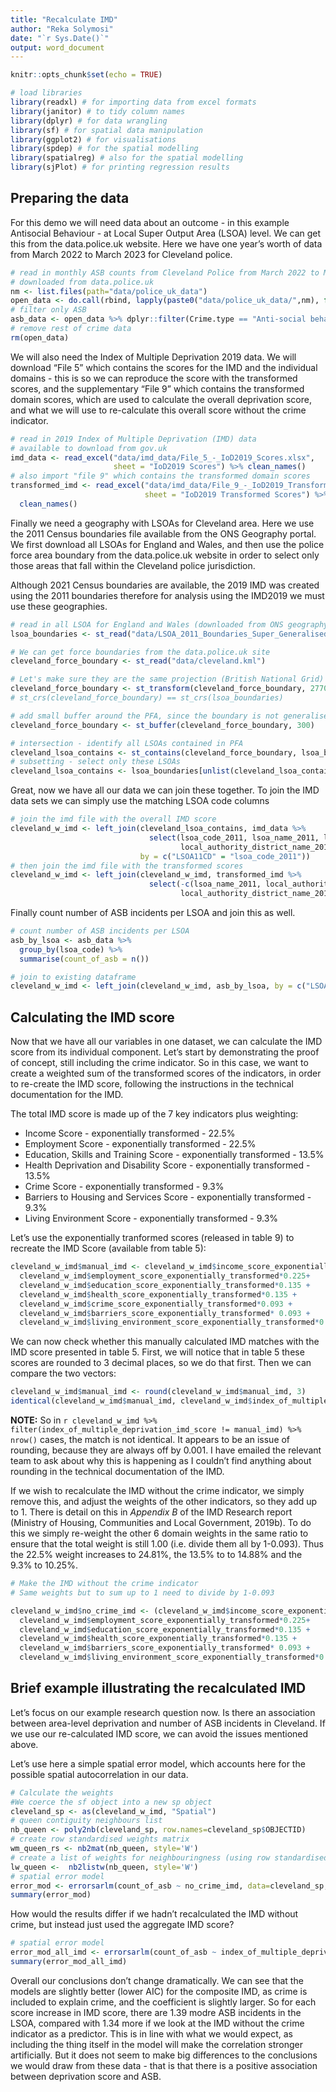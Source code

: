 ```yaml
---
title: "Recalculate IMD"
author: "Reka Solymosi"
date: "`r Sys.Date()`"
output: word_document
---
```


```r
knitr::opts_chunk$set(echo = TRUE)

# load libraries
library(readxl) # for importing data from excel formats
library(janitor) # to tidy column names
library(dplyr) # for data wrangling
library(sf) # for spatial data manipulation
library(ggplot2) # for visualisations
library(spdep) # for the spatial modelling
library(spatialreg) # also for the spatial modelling
library(sjPlot) # for printing regression results

```


## Preparing the data


For this demo we will need data about an outcome - in this example Antisocial Behaviour - at Local Super Output Area (LSOA) level. We can get this from the data.police.uk website. Here we have one year's worth of data from March 2022 to March 2023 for Cleveland police. 


```r
# read in monthly ASB counts from Cleveland Police from March 2022 to March 2023 
# downloaded from data.police.uk
nm <- list.files(path="data/police_uk_data")
open_data <- do.call(rbind, lapply(paste0("data/police_uk_data/",nm), function(x) read.csv(file=x)))
# filter only ASB
asb_data <- open_data %>% dplyr::filter(Crime.type == "Anti-social behaviour") %>% clean_names()
# remove rest of crime data
rm(open_data)

```


We will also need the Index of Multiple Deprivation 2019 data. We will download "File 5" which contains the scores for the IMD and the individual domains - this is so we can reproduce the score with the transformed scores, and the supplementary "File 9" which contains the transformed domain scores, which are used to calculate the overall deprivation score, and what we will use to re-calculate this overall score without the crime indicator. 

```r

# read in 2019 Index of Multiple Deprivation (IMD) data
# available to download from gov.uk
imd_data <- read_excel("data/imd_data/File_5_-_IoD2019_Scores.xlsx", 
                       sheet = "IoD2019 Scores") %>% clean_names()
# also import "file 9" which contains the transformed domain scores
transformed_imd <- read_excel("data/imd_data/File_9_-_IoD2019_Transformed_Scores.xlsx", 
                              sheet = "IoD2019 Transformed Scores") %>% 
  clean_names()


```


Finally we need a geography with LSOAs for Cleveland area.  Here we use the 2011 Census boundaries file available from the ONS Geography portal. We first download all LSOAs for England and Wales, and then use the police force area boundary from the data.police.uk website in order to select only those areas that fall within the Cleveland police jurisdiction. 

Although 2021 Census boundaries are available, the 2019 IMD was created using the 2011 boundaries therefore for analysis using the IMD2019 we must use these geographies. 


```r
# read in all LSOA for England and Wales (downloaded from ONS geography portal)
lsoa_boundaries <- st_read("data/LSOA_2011_Boundaries_Super_Generalised_Clipped_BSC_EW_V4_-6793269404754981576.geojson")

# We can get force boundaries from the data.police.uk site 
cleveland_force_boundary <- st_read("data/cleveland.kml")

# Let's make sure they are the same projection (British National Grid)
cleveland_force_boundary <- st_transform(cleveland_force_boundary, 27700)
# st_crs(cleveland_force_boundary) == st_crs(lsoa_boundaries)

# add small buffer around the PFA, since the boundary is not generalised whereas the LSOAs are
cleveland_force_boundary <- st_buffer(cleveland_force_boundary, 300)

# intersection - identify all LSOAs contained in PFA
cleveland_lsoa_contains <- st_contains(cleveland_force_boundary, lsoa_boundaries)
# subsetting - select only these LSOAs
cleveland_lsoa_contains <- lsoa_boundaries[unlist(cleveland_lsoa_contains),]

```


Great, now we have all our data we can join these together. To join the IMD data sets we can simply use the matching LSOA code columns


```r

# join the imd file with the overall IMD score
cleveland_w_imd <- left_join(cleveland_lsoa_contains, imd_data %>% 
                               select(lsoa_code_2011, lsoa_name_2011, local_authority_district_code_2019, 
                                      local_authority_district_name_2019, index_of_multiple_deprivation_imd_score), 
                             by = c("LSOA11CD" = "lsoa_code_2011"))
# then join the imd file with the transformed scores
cleveland_w_imd <- left_join(cleveland_w_imd, transformed_imd %>% 
                               select(-c(lsoa_name_2011, local_authority_district_code_2019, 
                                      local_authority_district_name_2019)), by = c("LSOA11CD" = "lsoa_code_2011"))

```

Finally count number of ASB incidents per LSOA and join this as well. 


```r
# count number of ASB incidents per LSOA
asb_by_lsoa <- asb_data %>% 
  group_by(lsoa_code) %>% 
  summarise(count_of_asb = n())

# join to existing dataframe
cleveland_w_imd <- left_join(cleveland_w_imd, asb_by_lsoa, by = c("LSOA11CD" = "lsoa_code"))

```



## Calculating the IMD score 

Now that we have all our variables in one dataset, we can calculate the IMD score from its individual component. Let's start by demonstrating the proof of concept, still including the crime indicator. So in this case, we want to create a weighted sum of the transformed scores of the indicators, in order to re-create the IMD score, following the instructions in the technical documentation for the IMD. 

The total IMD score is made up of the 7 key indicators plus weighting:

- Income Score - exponentially transformed	- 22.5%
- Employment Score - exponentially transformed	- 22.5%	
- Education, Skills and Training Score - exponentially transformed	- 13.5%	
- Health Deprivation and Disability Score - exponentially transformed		- 13.5%
- Crime Score - exponentially transformed		- 9.3%
- Barriers to Housing and Services Score - exponentially transformed	- 9.3%
- Living Environment Score - exponentially transformed - 9.3%

Let's use the exponentially tranformed scores (released in table 9) to recreate the IMD Score (available from table 5):


```r
cleveland_w_imd$manual_imd <- cleveland_w_imd$income_score_exponentially_transformed* 0.225+
  cleveland_w_imd$employment_score_exponentially_transformed*0.225+ 
  cleveland_w_imd$education_score_exponentially_transformed*0.135 + 
  cleveland_w_imd$health_score_exponentially_transformed*0.135 + 
  cleveland_w_imd$crime_score_exponentially_transformed*0.093 +
  cleveland_w_imd$barriers_score_exponentially_transformed* 0.093 +
  cleveland_w_imd$living_environment_score_exponentially_transformed*0.093

```

We can now check whether this manually calculated IMD matches with the IMD score presented in table 5. First, we will notice that in table 5 these scores are rounded to 3 decimal places, so we do that first. Then we can compare the two vectors: 


```r

cleveland_w_imd$manual_imd <- round(cleveland_w_imd$manual_imd, 3)
identical(cleveland_w_imd$manual_imd, cleveland_w_imd$index_of_multiple_deprivation_imd_score)

```

**NOTE:** So in `r cleveland_w_imd %>% filter(index_of_multiple_deprivation_imd_score != manual_imd) %>% nrow()` cases, the match is not identical. It appears to be an issue of rounding, because they are always off by 0.001. I have emailed the relevant team to ask about why this is happening as I couldn't find anything about rounding in the technical documentation of the IMD. 

If we wish to recalculate the IMD without the crime indicator, we simply remove this, and adjust the weights of the other indicators, so they add up to 1. There is detail on this in *Appendix B* of the IMD Research report (Ministry of Housing, Communities and Local Government, 2019b). To do this we simply re-weight the other 6 domain weights in the same ratio to ensure that the total weight is still 1.00 (i.e. divide them all by 1-0.093). Thus the 22.5% weight increases to 24.81%, the 13.5% to to 14.88% and the 9.3% to 10.25%.

```r

# Make the IMD without the crime indicator
# Same weights but to sum up to 1 need to divide by 1-0.093

cleveland_w_imd$no_crime_imd <- (cleveland_w_imd$income_score_exponentially_transformed* 0.225+
  cleveland_w_imd$employment_score_exponentially_transformed*0.225+ 
  cleveland_w_imd$education_score_exponentially_transformed*0.135 + 
  cleveland_w_imd$health_score_exponentially_transformed*0.135 + 
  cleveland_w_imd$barriers_score_exponentially_transformed* 0.093 +
  cleveland_w_imd$living_environment_score_exponentially_transformed*0.093)/(1-0.093)

```


## Brief example illustrating the recalculated IMD 


Let's focus on our example research question now. Is there an association between area-level deprivation and number of ASB incidents in Cleveland. If we use our re-calculated IMD score, we can avoid the issues mentioned above. 

Let's use here a simple spatial error model, which accounts here for the possible spatial autocorrelation in our data. 

```r

# Calculate the weights
#We coerce the sf object into a new sp object
cleveland_sp <- as(cleveland_w_imd, "Spatial")
# queen contiguity neighbours list
nb_queen <- poly2nb(cleveland_sp, row.names=cleveland_sp$OBJECTID)
# create row standardised weights matrix
wm_queen_rs <- nb2mat(nb_queen, style='W')
# create a list of weights for neighbouringness (using row standardised weights)
lw_queen <-  nb2listw(nb_queen, style='W')
# spatial error model
error_mod <- errorsarlm(count_of_asb ~ no_crime_imd, data=cleveland_sp, lw_queen)
summary(error_mod)

```

How would the results differ if we hadn't recalculated the IMD without crime, but instead just used the aggregate IMD score? 

```r

# spatial error model
error_mod_all_imd <- errorsarlm(count_of_asb ~ index_of_multiple_deprivation_imd_score, data=cleveland_sp, lw_queen)
summary(error_mod_all_imd)

```

Overall our conclusions don't change dramatically. We can see that the models are slightly better (lower AIC) for the composite IMD, as crime is included to explain crime, and the coefficient is slightly larger. So for each score increase in IMD score, there are 1.39 modre ASB incidents in the LSOA, compared with 1.34 more if we look at the IMD without the crime indicator as a predictor. This is in line with what we would expect, as including the thing itself in the model will make the correlation stronger artificially. But it does not seem to make big differences to the conclusions we would draw from these data - that is that there is a positive association between deprivation score and ASB. 

